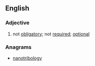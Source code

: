 ==English==

===Adjective===
{{en-adj|-}}

# not [[obligatory]]; not [[required]]; [[optional]]

===Anagrams===
* [[nanotribology#English|nanotribology]]